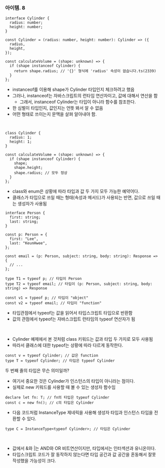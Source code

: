 ### 아이템. 8

```TS
interface Cylinder {
  radius: number;
  height: number;
}

const Cylinder = (radius: number, height: number): Cylinder => ({
  radius,
  height,
});

const calculateVolume = (shape: unknown) => {
  if (shape instanceof Cylinder) {
    return shape.radius; // '{}' 형식에 'radius' 속성이 없습니다.ts(2339)
  }
};
```

- instanceof를 이용해 shape가 Cylinder 타입인지 체크하려고 했음
- 그러나, instanceof는 자바스크립트의 런타임 연산자이고, 값에 대해서 연산을 함
  - 그래서, instanceof Cylinder는 타입이 아니라 함수를 참조한다.
- 한 심벌이 타입인지, 값인지는 언뜻 봐서 알 수 없음
- 어떤 형태로 쓰이는지 문맥을 살펴 알아내야 함.

<br />

```TS
class Cylinder {
  radius: 1;
  height: 1;
}

const calculateVolume = (shape: unknown) => {
  if (shape instanceof Cylinder) {
    shape;
    shape.height;
    shape.radius; // 모두 정상
  }
};
```

- class와 enum은 상황에 따라 타입과 값 두 가지 모두 가능한 예약어다.
- 클래스가 타입으로 쓰일 때는 형태(속성과 메서드)가 사용되는 반면, 값으로 쓰일 때는 생성자가 사용됨

```TS
interface Person {
  first: string;
  last: string;
}

const p: Person = {
  first: "Lee",
  last: "KeunHwee",
};

const email = (p: Person, subject: string, body: string): Response => {
  // ...
};

type T1 = typeof p; // 타입이 Person
type T2 = typeof email; // 타입이 (p: Person, subject: string, body: string) => Response

const v1 = typeof p; // 타입이 "object"
const v2 = typeof email; // 타입이 "function"
```

- 타입관점에서 typeof는 값을 읽어서 타입스크립트 타입으로 반환함
- 값의 관점에서 typeof는 자바스크립트 런타임의 typeof 연산자가 됨

<br />

- Cylinder 예제에서 본 것처럼 class 키워드는 값과 타입 두 가지로 모두 사용됨
- 따라서 클래스에 대한 typeof는 상황에 따라 다르게 동작한다.

```TS
const v = typeof Cylinder; // 값은 function
type T = typeof Cylinder; // 타입은 typeof Cylinder
```

두 번째 줄의 타입은 무슨 의미일까?

- 여기서 중요한 것은 Cylinder가 인스턴스의 타입이 아니라는 점이다.
- 실제로 new 키워드를 사용할 때 볼 수 있는 생성자 함수임

```TS
declare let fn: T; // fn의 타입은 typeof Cylinder
const c = new fn(); // c의 타입은 Cylinder
```

- 다음 코드처럼 InstanceType 제네릭을 사용해 생성자 타입과 인스턴스 타입을 전환할 수 있다.

```TS
type C = InstanceType<typeof Cylinder>; // 타입은 Cylinder
```

<br />

- 값에서 &와 |는 AND와 OR 비트연산이지만, 타입에서는 인터섹션과 유니온이다.
- 타입스크립트 코드가 잘 동작하지 않는다면 타입 공간과 값 공간을 혼동해서 잘못 작성했을 가능성이 크다.
